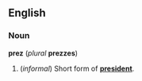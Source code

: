 ==English==
===Noun===
'''prez''' (''plural'' '''prezzes''')

#(''informal'') Short form of '''[[president]]'''.